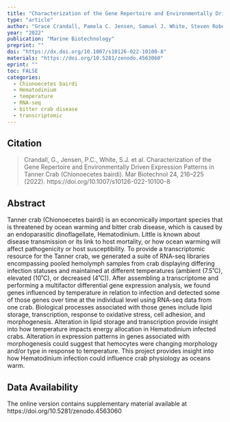 ```yaml
---
title: "Characterization of the Gene Repertoire and Environmentally Driven Expression Patterns in Tanner Crab (Chionoecetes bairdi) "
type: "article"
author: "Grace Crandall, Pamela C. Jensen, Samuel J. White, Steven Roberts "
year: "2022"
publication: "Marine Biotechnology"
preprint: ""
doi: "https://dx.doi.org/10.1007/s10126-022-10100-8"
materials: "https://doi.org/10.5281/zenodo.4563060"
eprint: ""
toc: FALSE
categories:
  - Chionoecetes bairdi
  - Hematodinium
  - temperature
  - RNA-seq
  - bitter crab disease
  - transcriptomic
---
```


## Citation

> Crandall, G., Jensen, P.C., White, S.J. et al. Characterization of the Gene Repertoire and Environmentally Driven Expression Patterns in Tanner Crab (Chionoecetes bairdi). Mar Biotechnol 24, 216--225 (2022). https://doi.org/10.1007/s10126-022-10100-8

## Abstract

Tanner crab (Chionoecetes bairdi) is an economically important species that is threatened by ocean warming and bitter crab disease, which is caused by an endoparasitic dinoflagellate, Hematodinium. Little is known about disease transmission or its link to host mortality, or how ocean warming will affect pathogenicity or host susceptibility. To provide a transcriptomic resource for the Tanner crab, we generated a suite of RNA-seq libraries encompassing pooled hemolymph samples from crab displaying differing infection statuses and maintained at different temperatures (ambient (7.5˚C), elevated (10˚C), or decreased (4˚C)). After assembling a transcriptome and performing a multifactor differential gene expression analysis, we found genes influenced by temperature in relation to infection and detected some of those genes over time at the individual level using RNA-seq data from one crab. Biological processes associated with those genes include lipid storage, transcription, response to oxidative stress, cell adhesion, and morphogenesis. Alteration in lipid storage and transcription provide insight into how temperature impacts energy allocation in Hematodinium infected crabs. Alteration in expression patterns in genes associated with morphogenesis could suggest that hemocytes were changing morphology and/or type in response to temperature. This project provides insight into how Hematodinium infection could influence crab physiology as oceans warm.

## Data Availability

The online version contains supplementary material available at https://doi.org/10.5281/zenodo.4563060
